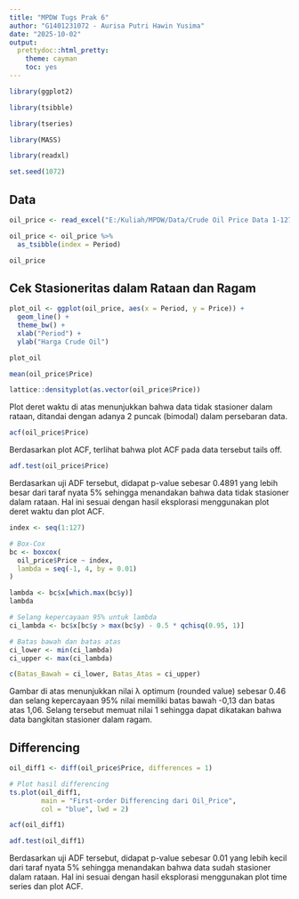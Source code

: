 ---
title: "MPDW Tugs Prak 6"
author: "G1401231072 - Aurisa Putri Hawin Yusima"
date: "2025-10-02"
output:
  prettydoc::html_pretty:
    theme: cayman
    toc: yes
---

```{r}
library(ggplot2)
```

```{r}
library(tsibble)
```

```{r}
library(tseries)
```

```{r}
library(MASS)
```

```{r}
library(readxl)
```

```{r}
set.seed(1072)
```

## Data
```{r}
oil_price <- read_excel("E:/Kuliah/MPDW/Data/Crude Oil Price Data 1-127.xlsx")
```

```{r}
oil_price <- oil_price %>%
  as_tsibble(index = Period)
```

```{r}
oil_price
```

## Cek Stasioneritas dalam Rataan dan Ragam
```{r}
plot_oil <- ggplot(oil_price, aes(x = Period, y = Price)) + 
  geom_line() + 
  theme_bw() +
  xlab("Period") + 
  ylab("Harga Crude Oil")

plot_oil
```

```{r}
mean(oil_price$Price)
```

```{r}
lattice::densityplot(as.vector(oil_price$Price))
```
Plot deret waktu di atas menunjukkan bahwa data tidak stasioner dalam rataan, ditandai dengan adanya 2 puncak (bimodal) dalam persebaran data.

```{r}
acf(oil_price$Price)
```
Berdasarkan plot ACF, terlihat bahwa plot ACF pada data tersebut tails off.

```{r}
adf.test(oil_price$Price)
```
Berdasarkan uji ADF tersebut, didapat p-value sebesar 0.4891 yang lebih besar dari taraf nyata 5% sehingga menandakan bahwa data tidak stasioner dalam rataan. Hal ini sesuai dengan hasil eksplorasi menggunakan plot deret waktu dan plot ACF.

```{r}
index <- seq(1:127)

# Box-Cox
bc <- boxcox(
  oil_price$Price ~ index,
  lambda = seq(-1, 4, by = 0.01)
)
```

```{r}
lambda <- bc$x[which.max(bc$y)]
lambda
```

```{r}
# Selang kepercayaan 95% untuk lambda
ci_lambda <- bc$x[bc$y > max(bc$y) - 0.5 * qchisq(0.95, 1)]

# Batas bawah dan batas atas
ci_lower <- min(ci_lambda)
ci_upper <- max(ci_lambda)

c(Batas_Bawah = ci_lower, Batas_Atas = ci_upper)
```
Gambar di atas menunjukkan nilai λ optimum (rounded value) sebesar 0.46 dan selang kepercayaan 95% nilai memiliki batas bawah -0,13 dan batas atas 1,06. Selang tersebut memuat nilai 1 sehingga dapat dikatakan bahwa data bangkitan stasioner dalam ragam.

## Differencing
```{r}
oil_diff1 <- diff(oil_price$Price, differences = 1)

# Plot hasil differencing
ts.plot(oil_diff1,
        main = "First-order Differencing dari Oil_Price",
        col = "blue", lwd = 2)
```

```{r}
acf(oil_diff1)
```

```{r}
adf.test(oil_diff1)
```
Berdasarkan uji ADF tersebut, didapat p-value sebesar 0.01 yang lebih kecil dari taraf nyata 5% sehingga menandakan bahwa data sudah stasioner dalam rataan. Hal ini sesuai dengan hasil eksplorasi menggunakan plot time series dan plot ACF.

